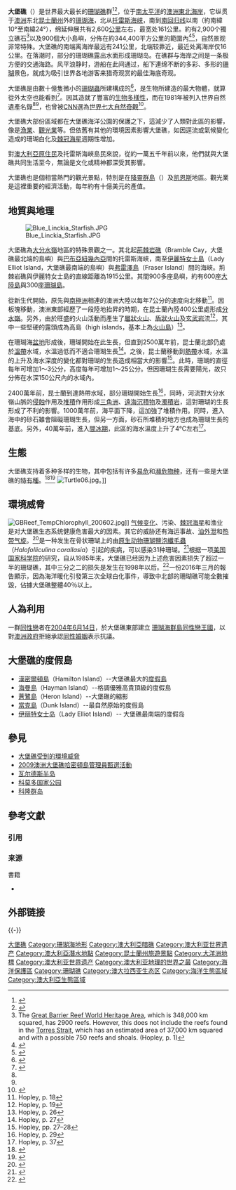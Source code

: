 {{擴充|time=2010-10-14}}
{{noteTA
|G1=地名
|G2=單位
}}
{{coord|w=24px|18|21|04.58|S|146|47|58.81|E|display=title}}
{{世界自然遗产概要表
|site_img = Image:GreatBarrierReef-EO.JPG
|site_img_capt = 大堡礁衛星空照圖
|site_img_width = 350px
|zh_name = 大堡礁
|en_name = Great Barrier Reef
|fr_name =Grande barrière de corail
|country = {{AUS}}
| Region = 亚洲和太平洋地区
|area = 澳洲東岸離海岸線約2000km
|criterion_n = (i)(ii)(iii)(iv)
|rg_year = 1981
|ex_rg_year =
|iucn =
|remarks =
|org_url = http://whc.unesco.org/pg.cfm?CID=31&ID_SITE=154&l=en
|map_img = Image:275px-LocMap of WH Great Barrier Leef.png
|map_img_width =
}}

'''大堡礁'''（{{lang-en|Great Barrier Reef}}）是世界最大最长的[[珊瑚礁|珊瑚礁]]群<ref name=UNEP>{{cite web|author=UNEP World Conservation Monitoring Centre|year=1980|title=Protected Areas and World Heritage – Great Barrier Reef World Heritage Area|url=http://www.unep-wcmc.org/protected_areas/data/wh/gbrmp.html|publisher=[[Department_of_the_Environment_and_Heritage|Department of the Environment and Heritage]]|accessdate=2009-03-14|archiveurl=https://web.archive.org/web/20080511100752/http://www.unep-wcmc.org/protected_areas/data/wh/gbrmp.html|archivedate=2008-05-11|deadurl=yes}}</ref><ref name = GBRWHV>{{cite web|title=The Great Barrier Reef World Heritage Values|url=http://www.environment.gov.au/heritage/places/world/great-barrier-reef/values.html|accessdate=2008-09-03|archive-date=2013-04-14|archive-url=https://www.webcitation.org/6FsFZy9Hk?url=http://www.environment.gov.au/heritage/places/world/great-barrier-reef/values.html|dead-url=no}}</ref>，位于[[南太平洋|南太平洋]]的[[澳洲東岸|澳洲東北海岸]]，它纵贯于[[澳洲|澳洲]]东北[[昆士蘭州|昆士蘭州]]外的[[珊瑚海|珊瑚海]]，北从[[托雷斯海峡|托雷斯海峡]]，南到[[南回归线|南回归线]]以南（約南緯10°至南緯24°），绵延伸展共有2,600[[公里|公里]]左右，最宽处161公里。約有2,900个獨立礁石<ref>The [[Great_Barrier_Reef_World_Heritage_Area|Great Barrier Reef World Heritage Area]], which is 348,000 km squared, has 2900 reefs. However, this does not include the reefs found in the [[Torres_Strait|Torres Strait]], which has an estimated area of 37,000 km squared and with a possible 750 reefs and shoals. (Hopley, p. 1)</ref>以及900個大小島嶼，分佈在約344,400平方公里的範圍內<ref>{{cite web|author=Fodor's|title=Great Barrier Reef Travel Guide|url=http://www.fodors.com/miniguides/mgresults.cfm?destination=great_barrier@230&cur_section=ove|accessdate=2006-08-08|archive-date=2013-04-14|archive-url=https://www.webcitation.org/6FsFanuZe?url=http://www.fodors.com/world/australia-and-the-pacific/australia/queensland/great-barrier-reef/|dead-url=no}}</ref><ref name=1975review>{{cite web|author=Department of the Environment and Heritage|title=Review of the Great Barrier Reef Marine Park Act 1975|url=http://www.deh.gov.au/coasts/publications/gbr-marine-park-act.html|accessdate=2006-11-02|archiveurl=https://web.archive.org/web/20061018005108/http://www.deh.gov.au/coasts/publications/gbr-marine-park-act.html|archivedate=2006-10-18|deadurl=yes}}</ref>，自然景观非常特殊。大堡礁的南端离海岸最远有241公里，北端较靠近，最近处离海岸仅16公里。在落潮时，部分的珊瑚礁露出水面形成珊瑚岛。在礁群与海岸之间是一条极方便的交通海路。风平浪静时，游船在此间通过，船下連绵不断的多彩、多形的[[珊瑚|珊瑚]]景色，就成为吸引世界各地游客来猎奇观赏的最佳海底奇观。

大堡礁是由數十億隻微小的[[珊瑚蟲|珊瑚蟲]]所建構成的<ref name=billions>{{cite web |url=http://findarticles.com/p/articles/mi_m1590/is_1_57/ai_65370824 |author=Sharon Guynup |date=2000-09-04 |publisher=[[Science_World_(magazine)|Science World]] |title=Australia's Great Barrier Reef |accessdate=2007-06-11 |archiveurl=https://archive.today/20120708000309/http://findarticles.com/p/articles/mi_m1590/is_1_57/ai_65370824/ |archivedate=2012-07-08 |dead-url=no }}</ref>，是生物所建造的最大物體，就算從外太空也能看到<ref>{{cite web |url=http://www.ga.gov.au/media/releases/2002/1013133456_20385.jsp |title=Great Barrier Reef: no buried treasure |author=Sarah Belfield |publisher=Geoscience Australia (Australian Government) |date=2002-02-08 |accessdate=2007-06-11 |archiveurl=https://web.archive.org/web/20071001045912/http://www.ga.gov.au/media/releases/2002/1013133456_20385.jsp |archivedate=2007-10-01 |deadurl=yes }}</ref>。因其造就了豐富的[[生物多樣性|生物多樣性]]，而在1981年被列入世界自然遺產名錄<ref name="UNEP"/><ref name="GBRWHV"/>，也曾被[[CNN|CNN]]選為[[世界七大自然奇觀|世界七大自然奇觀]]<ref>{{cite news|author=CNN|year=1997|title=The Seven Natural Wonders of the World|url=http://www.cnn.com/TRAVEL/DESTINATIONS/9711/natural.wonders/|accessdate=2006-08-06|archive-date=2006-07-21|archive-url=https://web.archive.org/web/20060721011803/http://www.cnn.com/TRAVEL/DESTINATIONS/9711/natural.wonders/|dead-url=no}}</ref>。

大堡礁大部份區域都在大堡礁海洋公園的保護之下，這減少了人類對此區的影響，像是[[漁業|漁業]]、[[觀光業|觀光業]]等。但依舊有其他的環境因素影響大堡礁，如因逕流或氣候變化造成的珊瑚白化及[[棘冠海星|棘冠海星]]週期性增加。

對[[澳大利亞原住民|澳大利亞原住民]]及托雷斯海峽島民來說，從約一萬五千年前以來，他們就與大堡礁共同生活至今，無論是文化或精神都深受其影響。

大堡礁也是個相當熱門的觀光景點，特別是在[[降靈群島|降靈群島]]（{{lang|en|Whitsunday Islands}}）及[[凯恩斯_(昆士兰州)|凯恩斯]]地區。觀光業是這裡重要的經濟活動，每年約有十億美元的產值。

== 地質與地理 ==
[[File:Blue_Linckia_Starfish.JPG|thumb]]

大堡礁為[[大分水嶺|大分水嶺]]地區的特殊景觀之一。其北起[[荊棘岩礁|荊棘岩礁]]（Bramble Cay，大堡礁最北端的島嶼）與[[巴布亞紐幾內亞|巴布亞紐幾內亞]]間的托雷斯海峽，南至[[伊麗特女士島|伊麗特女士島]]（Lady Elliot Island，大堡礁最南端的島嶼）與[[弗雷澤島|弗雷澤島]]（Fraser Island）間的海峽。荊棘岩礁與伊麗特女士島的直線距離為1915公里。其間900多座島嶼，約有600座[[大陸島|大陸島]]與300座[[珊瑚島|珊瑚島]]。

從新生代開始，原先與[[南極洲|南極洲]]相連的澳洲大陸以每年7公分的速度向北移動<ref name="Geomorphology pp.18">Hopley, p. 18</ref>。因板塊移動，澳洲東部經歷了一段陸地抬昇的時期，在昆士蘭內陸400公里處形成[[分水嶺|分水嶺]]。另外，由於旺盛的火山活動而產生了[[層狀火山|層狀火山]]、[[盾狀火山|盾狀火山]]及[[玄武岩|玄武岩]]流<ref name="Geomorphology pp.19">Hopley, p. 19</ref>，其中一些堅硬的露頭成為高島（high islands，基本上為[[火山島|火山島]]）<ref name="Geomorphology pp.26">Hopley, p. 26</ref>。

在珊瑚海[[盆地|盆地]]形成後，珊瑚開始在此生長，但直到2500萬年前，昆士蘭北部仍處於[[溫帶|溫帶]]水域，水溫過低而不適合珊瑚生長<ref name="Geomorphology pp.27">Hopley, p. 27</ref>。之後，昆士蘭移動到[[熱帶|熱帶]]水域，水溫的上升及海水深度的變化都對珊瑚的生長造成相當大的影響<ref name="Geomorphology pp.27-28">Hopley, pp. 27–28</ref>。此時，珊瑚的直徑每年可增加1～3公分，高度每年可增加1～25公分。但因珊瑚生長需要陽光，故只分佈在水深150公尺內的水域內。

2400萬年前，昆士蘭到達熱帶水域，部分珊瑚開始生長<ref name="Geomorphology pp.29">Hopley, p. 29</ref>，同時，河流對大分水嶺山脈的[[侵蝕|侵蝕]]作用及[[堆積|堆積]]作用形成[[三角洲|三角洲]]、[[遠海沉積物|遠海沉積物]]及[[濁積岩|濁積岩]]，這對珊瑚的生長形成了不利的影響。1000萬年前，海平面下降，這加強了堆積作用。同時，進入海中的砂石雖會阻礙珊瑚生長，但另一方面，砂石所堆積的地方也成為珊瑚生長的基底。另外，40萬年前，進入[[間冰期|間冰期]]，此區的海水溫度上升了4℃左右<ref name="Geomorphology pp.37">Hopley, p. 37</ref>。

== 生態 ==
大堡礁支持着多种多样的生物，其中包括有许多[[易危物種|易危]]和[[瀕危物種|瀕危]][[物种|物种]]，还有一些是大堡礁的[[特有種|特有種]]。<ref>{{cite web |author=CSIRO |year=2006 |title=Snapshot of life deep in the Great Barrier Reef |url=http://www.csiro.au/news/ps19x.html |accessdate=13 March 2007 |archive-date=2007-08-30 |archive-url=https://web.archive.org/web/20070830204217/http://www.csiro.au/news/ps19x.html |dead-url=yes }}</ref><ref name="GBRMPA Fauna and Flora">{{cite web |author=Great Barrier Reef Marine Park Authority |year=2000 |title=Fauna and Flora of the Great Barrier Reef World Heritage Area |url=http://www.gbrmpa.gov.au/corp_site/info_services/publications/misc_pub/fauna_flora |accessdate=24 November 2006 |archiveurl=https://web.archive.org/web/20061014182747/http://www.gbrmpa.gov.au/corp_site/info_services/publications/misc_pub/fauna_flora |archivedate=2006年10月14日 |deadurl=yes }}</ref>
[[File:Turtle06.jpg|left]]。]]

== 環境威脅 ==
{{Main|大堡礁受到的環境威脅}}
[[File:GBReef_TempChlorophyll_200602.jpg|thumb]]]]
[[气候变化|气候变化]]、污染、[[棘冠海星|棘冠海星]]和渔业是对大堡礁生态系统健康危害最大的因素。其它的威胁还有海运事故、[[油外泄|油外泄]]和[[热带气旋|热带气旋]]。<ref name=CRC46>{{cite web |url=http://www.reef.crc.org.au/publications/techreport/pdf/Harriott46.pdf |title=Marine tourism impacts and their management on the Great Barrier Reef |year=2002 |last=Harriott |first=V.J. |work=CRC Reef Research Centre Technical Report No. 46 |publisher=CRC Reef Research Centre |accessdate=8 March 2009 |deadurl=yes |archiveurl=https://web.archive.org/web/20090318081806/http://www.reef.crc.org.au/publications/techreport/pdf/Harriott46.pdf |archivedate=2009年3月18日 }}</ref>{{link-en|骨骼侵蚀带|Skeletal Eroding Band}}是一种发生在骨状珊瑚上的由[[原生动物|原生动物]][[珊瑚鹽泡纖毛蟲|珊瑚鹽泡纖毛蟲]]（''Halofolliculina corallasia''）引起的疾病，可以感染31种珊瑚。<ref>{{cite web
 |url         = http://www.aims.gov.au/pages/research/reef-monitoring/coral-diseases/hcd-gbr-04.html
 |title       = AIMS Longterm Monitoring – Coral Diseases on the Great Barrier Reef – Skeletal Eroding Band
 |publisher   = www.aims.gov.au
 |accessdate  = 22 August 2009
 |archiveurl  = https://web.archive.org/web/20090713171718/http://www.aims.gov.au/pages/research/reef-monitoring/coral-diseases/hcd-gbr-04.html
 |archivedate = 2009年7月13日
 |deadurl     = yes
}}</ref>根据一项[[美国国家科学院|美国国家科学院]]的研究，自从1985年来，大堡礁已经因为上述危害因素损失了超过一半的珊瑚礁，其中三分之二的损失是发生在1998年以后。<ref>{{cite web | url=http://www.independent.co.uk/news/world/australasia/great-barrier-reef-has-lost-half-its-coral-since-1985-8193783.html | title=Great Barrier Reef has 'lost half its coral since 1985' | publisher=[[The_Independent|The Independent]] | work=[[Washington_Post|Washington Post]] | date=2 October 2012 | accessdate=3 October 2012 | author=Eilperin, Juliet | archive-date=2020-08-16 | archive-url=https://web.archive.org/web/20200816114743/https://www.independent.co.uk/news/world/australasia/great-barrier-reef-has-lost-half-its-coral-since-1985-8193783.html | dead-url=no }}</ref>一份2016年三月的報告顯示，因為海洋暖化引發第三次全球白化事件，導致中北部的珊瑚礁可能全數摧毀，佔據大堡礁整體40％以上。

== 人為利用 ==
一群[[同性戀|同性戀]]者在[[2004年|2004年]][[6月14日|6月14日]]，於大堡礁東部建立 {{flagicon image|Gay_flag.svg|22px|border}} [[珊瑚海群島同性戀王國|珊瑚海群島同性戀王國]]，以對[[澳洲政府|澳洲政府]]拒絕承認[[同性婚姻|同性婚姻]]表示抗議。

== 大堡礁的度假島 ==
* [[漢密爾頓島|漢密爾頓島]]（Hamilton Island）--大堡礁最大的[[度假島|度假島]]
* [[海曼島|海曼島]]（Hayman Island）--格調優雅高貴頂級的度假島
* [[蒼鷺島|蒼鷺島]]（Heron Island）--大堡礁的縮影
* [[當克島|當克島]]（Dunk Island）--最自然原始的度假島
* [[伊丽特女士岛|伊丽特女士岛]]（Lady Elliot Island）-- 大堡礁最南端的度假岛

== 參見 ==
* [[大堡礁受到的環境威脅|大堡礁受到的環境威脅]]
* [[2009澳洲大堡礁哈密頓島管理員甄選活動|2009澳洲大堡礁哈密頓島管理員甄選活動]]
* [[瓦尔德斯半岛|瓦尔德斯半岛]]
* [[科莫多国家公园|科莫多国家公园]]
* [[科隆群岛|科隆群岛]]

== 參考文獻 ==
=== 引用 ===
{{Reflist|30em}}

=== 来源 ===
{{refbegin}}
; 書籍
* {{cite book |last = Hopley |url = http://books.google.com/books?id=omr72hD6dvQC&printsec=frontcover |first = David |coauthors = Smithers, Scott G.; Parnell, Kevin E. |title = The geomorphology of the Great Barrier Reef: development, diversity, and change |year = 2007 |publisher = Cambridge University Press |ISBN = 0521853028 |access-date = 2011-11-11 |archive-date = 2016-05-03 |archive-url = https://web.archive.org/web/20160503041523/https://books.google.com/books?id=omr72hD6dvQC&printsec=frontcover |dead-url = no }}
{{refend}}

== 外部链接 ==
{{Commons category}}
{{Portal bar|澳大利亚|岛屿|环境|生态|世界遗产}}

{{-}}
{{世界七大自然奇觀}}  
{{澳大利亚世界遗产}}
{{Authority control}}

{{DEFAULTSORT:Great Barrier Reef}}
[[Category:大堡礁|]]
[[Category:珊瑚海地形|Category:珊瑚海地形]]
[[Category:澳大利亞暗礁|Category:澳大利亞暗礁]]
[[Category:澳大利亚世界遗产|Category:澳大利亚世界遗产]]
[[Category:澳大利亞潛水地點|Category:澳大利亞潛水地點]]
[[Category:昆士蘭州旅遊景點|Category:昆士蘭州旅遊景點]]
[[Category:大洋洲地標|Category:大洋洲地標]]
[[Category:澳大利亚世界遗产|Category:澳大利亚世界遗产]]
[[Category:澳大利亚地理的世界之最|Category:澳大利亚地理的世界之最]]
[[Category:海洋保護區|Category:海洋保護區]]
[[Category:珊瑚礁|Category:珊瑚礁]]
[[Category:澳大拉西亚生态区|Category:澳大拉西亚生态区]]
[[Category:海洋生態區域|Category:海洋生態區域]]
[[Category:澳大利亞生態區域|Category:澳大利亞生態區域]]